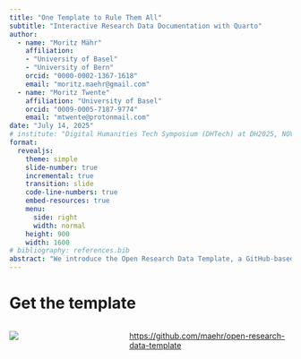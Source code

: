 ```yaml
---
title: "One Template to Rule Them All"
subtitle: "Interactive Research Data Documentation with Quarto"
author:
  - name: "Moritz Mähr"
    affiliation:
    - "University of Basel"
    - "University of Bern"
    orcid: "0000-0002-1367-1618"
    email: "moritz.maehr@gmail.com"
  - name: "Moritz Twente"
    affiliation: "University of Basel"
    orcid: "0009-0005-7187-9774"
    email: "mtwente@protonmail.com"
date: "July 14, 2025"
# institute: "Digital Humanities Tech Symposium (DHTech) at DH2025, NOVA University Lisbon"
format:
  revealjs:
    theme: simple
    slide-number: true
    incremental: true
    transition: slide
    code-line-numbers: true
    embed-resources: true
    menu:
      side: right
      width: normal
    height: 900
    width: 1600
# bibliography: references.bib
abstract: "We introduce the Open Research Data Template, a GitHub-based framework designed to streamline the publication and reuse of open research data through executable, interactive documentation using Quarto. By integrating narrative, metadata, and multi-programming-language code (Python, R, Julia, ObservableJS) into cohesive websites, the template lowers barriers to meaningful reuse and sustainable archiving of research workflows. We will demonstrate the template's structure, automation pipeline, and real-world applications through projects such as DigiHistCH24, Stadt.Geschichte.Basel, DHBern, and Decoding Inequality 2025."
---
```


# {data-background-image="./images/dokumentation_stadtgeschichtebasel_ch.png"}

# {data-background-image="./images/dokumentation_stadtgeschichtebasel_ch_sgb_figures.png"}

# {data-background-image="./images/maxvogt_analysis.png"}

# {data-background-image="./images/nordatlantisk_ft_report.png"}

# {data-background-image="./images/modelling_marti.png"}

# {data-background-image="./images/digihistch24.png"}

# {data-background-image="./images/dhbern.png"}

# {data-background-image="./images/decoding_inequality_2025.png"}

# {data-background-image="./images/diskriminierungsfreie_metadaten.png"}

# {data-background-image="./images/one_template_to_rule_them_all.png"}

# Get the template

:::: {.columns}

::: {.column width="40%"}
![](images/qr-code.png)
:::

::: {.column width="60%"}
<https://github.com/maehr/open-research-data-template>
:::

::::